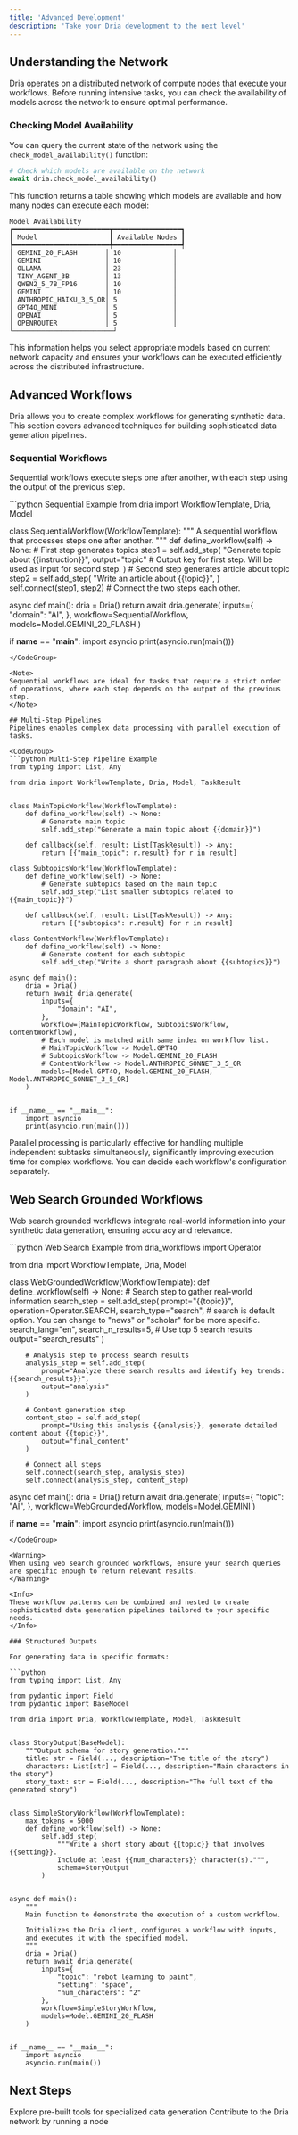 ```yaml
---
title: 'Advanced Development'
description: 'Take your Dria development to the next level'
---
```


## Understanding the Network

Dria operates on a distributed network of compute nodes that execute your workflows. Before running intensive tasks, you can check the availability of models across the network to ensure optimal performance.

### Checking Model Availability

You can query the current state of the network using the `check_model_availability()` function:

```python
# Check which models are available on the network
await dria.check_model_availability()
```

This function returns a table showing which models are available and how many nodes can execute each model:

```
Model Availability 
┏━━━━━━━━━━━━━━━━━━━━━━━━┳━━━━━━━━━━━━━━━━━┓
┃ Model                  ┃ Available Nodes ┃
┡━━━━━━━━━━━━━━━━━━━━━━━━╇━━━━━━━━━━━━━━━━━┩
│ GEMINI_20_FLASH       │ 10             │
│ GEMINI                │ 10             │
│ OLLAMA                │ 23             │
│ TINY_AGENT_3B         │ 13             │
│ QWEN2_5_7B_FP16       │ 10             │
│ GEMINI                │ 10             │
│ ANTHROPIC_HAIKU_3_5_OR│ 5              │
│ GPT4O_MINI            │ 5              │
│ OPENAI                │ 5              │
│ OPENROUTER            │ 5              │
└─────────────────────────┘
```

This information helps you select appropriate models based on current network capacity and ensures your workflows can be executed efficiently across the distributed infrastructure.


## Advanced Workflows

Dria allows you to create complex workflows for generating synthetic data. This section covers advanced techniques for building sophisticated data generation pipelines.


### Sequential Workflows
Sequential workflows execute steps one after another, with each step using the output of the previous step.

<CodeGroup>
```python Sequential Example
from dria import WorkflowTemplate, Dria, Model


class SequentialWorkflow(WorkflowTemplate):
    """
    A sequential workflow that processes steps one after another.
    """
    def define_workflow(self) -> None:
        # First step generates topics
        step1 = self.add_step(
            "Generate topic about {{instruction}}",
            output="topic" # Output key for first step. Will be used as input for second step.
        )
        # Second step generates article about topic
        step2 = self.add_step(
            "Write an article about {{topic}}",
        )
        self.connect(step1, step2) # Connect the two steps each other.


async def main():
    dria = Dria()
    return await dria.generate(
        inputs={
            "domain": "AI",
        },
        workflow=SequentialWorkflow,
        models=Model.GEMINI_20_FLASH
    )


if __name__ == "__main__":
    import asyncio
    print(asyncio.run(main()))

```
</CodeGroup>

<Note>
Sequential workflows are ideal for tasks that require a strict order of operations, where each step depends on the output of the previous step.
</Note>

## Multi-Step Pipelines
Pipelines enables complex data processing with parallel execution of tasks.

<CodeGroup>
```python Multi-Step Pipeline Example
from typing import List, Any

from dria import WorkflowTemplate, Dria, Model, TaskResult


class MainTopicWorkflow(WorkflowTemplate):
    def define_workflow(self) -> None:
        # Generate main topic
        self.add_step("Generate a main topic about {{domain}}")

    def callback(self, result: List[TaskResult]) -> Any:
        return [{"main_topic": r.result} for r in result]

class SubtopicsWorkflow(WorkflowTemplate):
    def define_workflow(self) -> None:
        # Generate subtopics based on the main topic
        self.add_step("List smaller subtopics related to {{main_topic}}")

    def callback(self, result: List[TaskResult]) -> Any:
        return [{"subtopics": r.result} for r in result]

class ContentWorkflow(WorkflowTemplate):
    def define_workflow(self) -> None:
        # Generate content for each subtopic
        self.add_step("Write a short paragraph about {{subtopics}}")

async def main():
    dria = Dria()
    return await dria.generate(
        inputs={
            "domain": "AI",
        },
        workflow=[MainTopicWorkflow, SubtopicsWorkflow, ContentWorkflow],
        # Each model is matched with same index on workflow list.
        # MainTopicWorkflow -> Model.GPT4O
        # SubtopicsWorkflow -> Model.GEMINI_20_FLASH
        # ContentWorkflow -> Model.ANTHROPIC_SONNET_3_5_OR
        models=[Model.GPT4O, Model.GEMINI_20_FLASH, Model.ANTHROPIC_SONNET_3_5_OR]
    )


if __name__ == "__main__":
    import asyncio
    print(asyncio.run(main()))

```
</CodeGroup>

<Tip>
Parallel processing is particularly effective for handling multiple independent subtasks simultaneously, significantly improving execution time for complex workflows.
You can decide each workflow's configuration separately.
</Tip>

## Web Search Grounded Workflows
Web search grounded workflows integrate real-world information into your synthetic data generation, ensuring accuracy and relevance.

<CodeGroup>
```python Web Search Example
from dria_workflows import Operator

from dria import WorkflowTemplate, Dria, Model

class WebGroundedWorkflow(WorkflowTemplate):
    def define_workflow(self) -> None:
        # Search step to gather real-world information
        search_step = self.add_step(
            prompt="{{topic}}",
            operation=Operator.SEARCH,
            search_type="search", # search is default option. You can change to "news" or "scholar" for be more specific.
            search_lang="en",
            search_n_results=5, # Use top 5 search results
            output="search_results"
        )

        # Analysis step to process search results
        analysis_step = self.add_step(
            prompt="Analyze these search results and identify key trends: {{search_results}}",
            output="analysis"
        )

        # Content generation step
        content_step = self.add_step(
            prompt="Using this analysis {{analysis}}, generate detailed content about {{topic}}",
            output="final_content"
        )

        # Connect all steps
        self.connect(search_step, analysis_step)
        self.connect(analysis_step, content_step)

async def main():
    dria = Dria()
    return await dria.generate(
        inputs={
            "topic": "AI",
        },
        workflow=WebGroundedWorkflow,
        models=Model.GEMINI
    )


if __name__ == "__main__":
    import asyncio
    print(asyncio.run(main()))

```
</CodeGroup>

<Warning>
When using web search grounded workflows, ensure your search queries are specific enough to return relevant results.
</Warning>

<Info>
These workflow patterns can be combined and nested to create sophisticated data generation pipelines tailored to your specific needs.
</Info>

### Structured Outputs

For generating data in specific formats:

```python
from typing import List, Any

from pydantic import Field
from pydantic import BaseModel

from dria import Dria, WorkflowTemplate, Model, TaskResult


class StoryOutput(BaseModel):
    """Output schema for story generation."""
    title: str = Field(..., description="The title of the story")
    characters: List[str] = Field(..., description="Main characters in the story")
    story_text: str = Field(..., description="The full text of the generated story")


class SimpleStoryWorkflow(WorkflowTemplate):
    max_tokens = 5000
    def define_workflow(self) -> None:
        self.add_step(
            """Write a short story about {{topic}} that involves {{setting}}.
            Include at least {{num_characters}} character(s).""",
            schema=StoryOutput
        )


async def main():
    """
    Main function to demonstrate the execution of a custom workflow.

    Initializes the Dria client, configures a workflow with inputs,
    and executes it with the specified model.
    """
    dria = Dria()
    return await dria.generate(
        inputs={
            "topic": "robot learning to paint",
            "setting": "space",
            "num_characters": "2"
        },
        workflow=SimpleStoryWorkflow,
        models=Model.GEMINI_20_FLASH
    )


if __name__ == "__main__":
    import asyncio
    asyncio.run(main())
```

## Next Steps

<CardGroup cols={2}>
  <Card
    title="Factory Tools"
    icon="toolbox"
    href="/factory/simple/"
  >
    Explore pre-built tools for specialized data generation
  </Card>
  <Card
    title="Run a Node"
    icon="server"
    href="/node/"
  >
    Contribute to the Dria network by running a node
  </Card>
</CardGroup>
